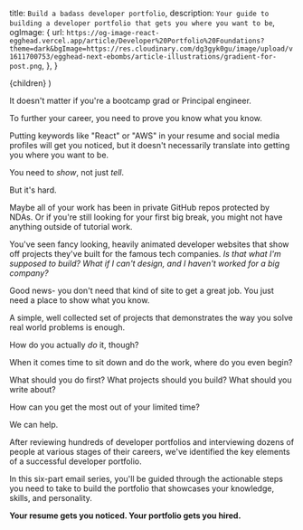   title: `Build a badass developer portfolio`,
  description: `Your guide to building a developer portfolio that gets you where you want to be`,
  ogImage: {
    url: `https://og-image-react-egghead.vercel.app/article/Developer%20Portfolio%20Foundations?theme=dark&bgImage=https://res.cloudinary.com/dg3gyk0gu/image/upload/v1611700753/egghead-next-ebombs/article-illustrations/gradient-for-post.png`,
  },
}

  <UltimateGuide meta={meta}>{children}</UltimateGuide>
)

It doesn't matter if you're a bootcamp grad or Principal engineer.

To further your career, you need to prove you know what you know.

Putting keywords like "React" or "AWS" in your resume and social media profiles will get you noticed, but it doesn't necessarily translate into getting you where you want to be.

You need to _show_, not just _tell_.

But it's hard.

Maybe all of your work has been in private GitHub repos protected by NDAs. Or if you're still looking for your first big break, you might not have anything outside of tutorial work.

You've seen fancy looking, heavily animated developer websites that show off projects they've built for the famous tech companies. *Is that what I'm supposed to build? What if I can't design, and I haven't worked for a big company?* 

Good news- you don't need that kind of site to get a great job. You just need a place to show what you know.

A simple, well collected set of projects that demonstrates the way you solve real world problems is enough. 

How do you actually *do* it, though?

When it comes time to sit down and do the work, where do you even begin?

What should you do first? What projects should you build? What should you write about?

How can you get the most out of your limited time?

We can help.

After reviewing hundreds of developer portfolios and interviewing dozens of people at various stages of their careers, we've identified the key elements of a successful developer portfolio.

In this six-part email series, you'll be guided through the actionable steps you need to take to build the portfolio that showcases your knowledge, skills, and personality.

**Your resume gets you noticed. Your portfolio gets you hired.**


<EmailEntryForm
  campaignAttribute="portfolio_foundations"
  title="Get ahead in your career with an outstanding portfolio"
  subTitle="Get the proven, step-by-step guide to building your portfolio."
  buttonText="Get the Guide!"
/>
